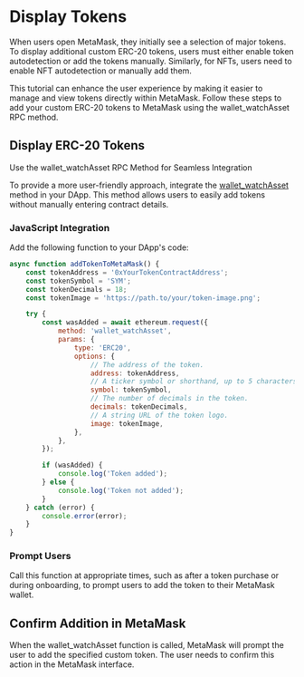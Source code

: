 
# Display Tokens

When users open MetaMask, they initially see a selection of major tokens. To display additional custom ERC-20 tokens, users must either enable token autodetection or add the tokens manually. Similarly, for NFTs, users need to enable NFT autodetection or manually add them.

This tutorial can enhance the user experience by making it easier to manage and view tokens directly within MetaMask. Follow these steps to add your custom ERC-20 tokens to MetaMask using the wallet_watchAsset RPC method.

## Display ERC-20 Tokens

Use the wallet_watchAsset RPC Method for Seamless Integration

To provide a more user-friendly approach, integrate the [wallet_watchAsset](https://docs.metamask.io/wallet/reference/wallet_watchasset) method in your DApp. This method allows users to easily add tokens without manually entering contract details.

### JavaScript Integration

Add the following function to your DApp's code:

``` js copy
async function addTokenToMetaMask() {
    const tokenAddress = '0xYourTokenContractAddress';
    const tokenSymbol = 'SYM';
    const tokenDecimals = 18;
    const tokenImage = 'https://path.to/your/token-image.png';

    try {
        const wasAdded = await ethereum.request({
            method: 'wallet_watchAsset',
            params: {
                type: 'ERC20',
                options: {
                    // The address of the token.
                    address: tokenAddress,
                    // A ticker symbol or shorthand, up to 5 characters.
                    symbol: tokenSymbol,
                    // The number of decimals in the token.
                    decimals: tokenDecimals,
                    // A string URL of the token logo.
                    image: tokenImage,
                },
            },
        });

        if (wasAdded) {
            console.log('Token added');
        } else {
            console.log('Token not added');
        }
    } catch (error) {
        console.error(error);
    }
}
```

### Prompt Users

Call this function at appropriate times, such as after a token purchase or during onboarding, to prompt users to add the token to their MetaMask wallet.


## Confirm Addition in MetaMask

When the wallet_watchAsset function is called, MetaMask will prompt the user to add the specified custom token. The user needs to confirm this action in the MetaMask interface.







